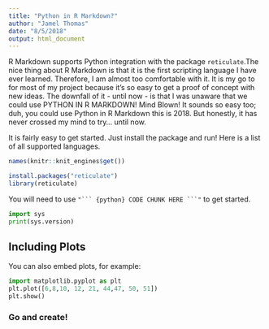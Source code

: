 ```yaml
---
title: "Python in R Markdown?"
author: "Jamel Thomas"
date: "8/5/2018"
output: html_document
---
```




R Markdown supports Python integration with the package `reticulate`.The nice thing about R Markdown is that it is the first scripting language I have ever learned. Therefore, I am almost too comfortable with it. It is my go to for most of my project because it's so easy to get a proof of concept with new ideas. The downfall of it - until now - is that I was unaware that we could use PYTHON IN R MARKDOWN! Mind Blown! It sounds so easy too; duh, you could use Python in R Markdown this is 2018. But honestly, it has never crossed my mind to try... until now.

It is fairly easy to get started. Just install the package and run! Here is a list of all supported languages.

```r
names(knitr::knit_engines$get())

```

```r
install.packages("reticulate")
library(reticulate)
```

You will need to use `"``` {python} CODE CHUNK HERE ```" ` to get started.

```python
import sys
print(sys.version)
```

## Including Plots

You can also embed plots, for example:

```python
import matplotlib.pyplot as plt
plt.plot([6,8,10, 12, 21, 44,47, 50, 51])
plt.show()
```

<!-- And there you have it! You can eve mix and match! If you have a global variable, `y`, we can manipulate it in R or Python. -->


<!-- `PYTHON` -->
<!-- ```{python} -->
<!-- y = 10 -->
<!-- print(y) -->
<!-- ``` -->









### Go and create!